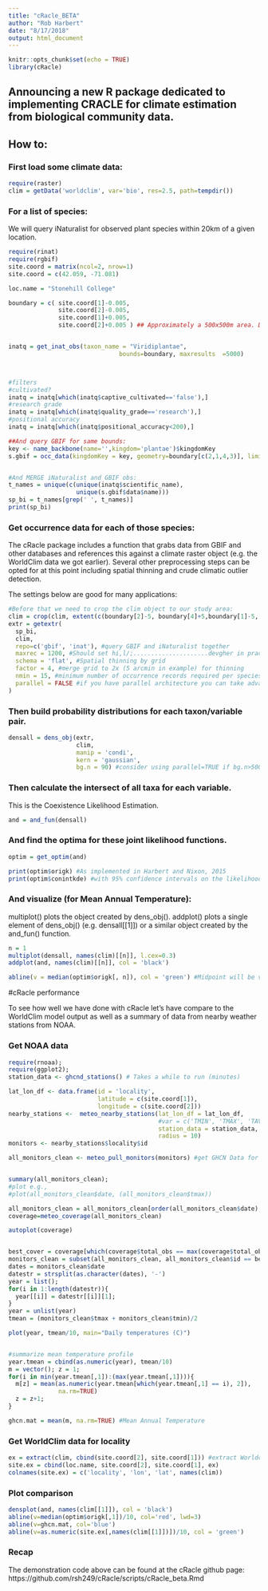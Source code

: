 ```yaml
---
title: "cRacle_BETA"
author: "Rob Harbert"
date: "8/17/2018"
output: html_document
---
```


```r
knitr::opts_chunk$set(echo = TRUE)
library(cRacle)
```

## Announcing a new R package dedicated to implementing CRACLE for climate estimation from biological community data.

## How to:

### First load some climate data:

```r
require(raster)
clim = getData('worldclim', var='bio', res=2.5, path=tempdir())
```

### For a list of species:

We will query iNaturalist for observed plant species within 20km of a given location. 

```r
require(rinat)
require(rgbif)
site.coord = matrix(ncol=2, nrow=1)
site.coord = c(42.059, -71.081)

loc.name = "Stonehill College"

boundary = c( site.coord[1]-0.005, 
              site.coord[2]-0.005, 
              site.coord[1]+0.005, 
              site.coord[2]+0.005 ) ## Approximately a 500x500m area. Distorted at higher latitudes


inatq = get_inat_obs(taxon_name = "Viridiplantae", 
                               bounds=boundary, maxresults  =5000)



#filters
#cultivated?
inatq = inatq[which(inatq$captive_cultivated=='false'),]
#research grade
inatq = inatq[which(inatq$quality_grade=='research'),]
#positional accuracy
inatq = inatq[which(inatq$positional_accuracy<200),]

##And query GBIF for same bounds:
key <- name_backbone(name='',kingdom='plantae')$kingdomKey
s.gbif = occ_data(kingdomKey = key, geometry=boundary[c(2,1,4,3)], limit=2000)


#And MERGE iNaturalist and GBIF obs:
t_names = unique(c(unique(inatq$scientific_name), 
                   unique(s.gbif$data$name)))
sp_bi = t_names[grep(' ', t_names)]
print(sp_bi)

```

### Get occurrence data for each of those species: 

The cRacle package includes a function that grabs data from GBIF and other databases and references this against a climate raster object (e.g. the WorldClim data we got earlier). Several other preprocessing steps can be opted for at this point including spatial thinning and crude climatic outlier detection.

The settings below are good for many applications:


```r
#Before that we need to crop the clim object to our study area:
clim = crop(clim, extent(c(boundary[2]-5, boundary[4]+5,boundary[1]-5, boundary[3]+5)))
extr = getextr(
  sp_bi,
  clim,
  repo=c('gbif', 'inat'), #query GBIF and iNaturalist together
  maxrec = 1200, #Should set hi,l/;.....................devgher in practice! 
  schema = 'flat', #Spatial thinning by grid
  factor = 4, #merge grid to 2x (5 arcmin in example) for thinning
  nmin = 15, #minimum number of occurrence records required per species
  parallel = FALSE #if you have parallel architecture you can take advantage here
)
```

### Then build probability distributions for each taxon/variable pair.

```r
densall = dens_obj(extr,
                   clim,
                   manip = 'condi',
                   kern = 'gaussian',
                   bg.n = 90) #consider using parallel=TRUE if bg.n>500
```

### Then calculate the intersect of all taxa for each variable. 

This is the Coexistence Likelihood Estimation.

```r
and = and_fun(densall)

```

### And find the optima for these joint likelihood functions.
```r
optim = get_optim(and)

print(optim$origk) #As implemented in Harbert and Nixon, 2015
print(optim$conintkde) #with 95% confidence intervals on the likelihood distribution.
```

### And visualize (for Mean Annual Temperature):

multiplot() plots the object created by dens_obj(). addplot() plots a single element of dens_obj() (e.g. densall[[1]]) or a similar object created by the and_fun() function.

```r
n = 1
multiplot(densall, names(clim)[[n]], l.cex=0.3)
addplot(and, names(clim)[[n]], col = 'black')

abline(v = median(optim$origk[, n]), col = 'green') #Midpoint will be very close to the optimum. Original method of Harbert and Nixon, 2015 returned a top 1% range to introduce some slop

```

#cRacle performance

To see how well we have done with cRacle let's have compare to the WorldClim model output as well as a summary of data from nearby weather stations from NOAA.

### Get NOAA data

```r
require(rnoaa);
require(ggplot2);
station_data <- ghcnd_stations() # Takes a while to run (minutes)

lat_lon_df <- data.frame(id = 'locality',
                         latitude = c(site.coord[1]),
                         longitude = c(site.coord[2]))
nearby_stations <-  meteo_nearby_stations(lat_lon_df = lat_lon_df, 
                                          #var = c('TMIN', 'TMAX', 'TAVG', 'PRCP'),
                                          station_data = station_data, 
                                          radius = 10)
monitors <- nearby_stations$locality$id

all_monitors_clean <- meteo_pull_monitors(monitors) #get GHCN Data for each nearby station.


summary(all_monitors_clean);
#plot e.g.,
#plot(all_monitors_clean$date, (all_monitors_clean$tmax))

all_monitors_clean = all_monitors_clean[order(all_monitors_clean$date),]
coverage=meteo_coverage(all_monitors_clean)

autoplot(coverage)


best_cover = coverage[which(coverage$total_obs == max(coverage$total_obs)),]$id;
monitors_clean = subset(all_monitors_clean, all_monitors_clean$id == best_cover)
dates = monitors_clean$date
datestr = strsplit(as.character(dates), '-')
year = list();
for(i in 1:length(datestr)){
  year[[i]] = datestr[[i]][1];
}
year = unlist(year)
tmean = (monitors_clean$tmax + monitors_clean$tmin)/2

plot(year, tmean/10, main="Daily temperatures (C)")


#summarize mean temperature profile
year.tmean = cbind(as.numeric(year), tmean/10)
m = vector(); z = 1;
for(i in min(year.tmean[,1]):(max(year.tmean[,1]))){
  m[z] = mean(as.numeric(year.tmean[which(year.tmean[,1] == i), 2]), 
              na.rm=TRUE)
  z = z+1;
}

ghcn.mat = mean(m, na.rm=TRUE) #Mean Annual Temperature

```

### Get WorldClim data for locality

```r
ex = extract(clim, cbind(site.coord[2], site.coord[1])) #extract Worldclim for site
site.ex = cbind(loc.name, site.coord[2], site.coord[1], ex)
colnames(site.ex) = c('locality', 'lon', 'lat', names(clim))
```


### Plot comparison

```r
densplot(and, names(clim[[1]]), col = 'black')
abline(v=median(optim$origk[,1])/10, col='red', lwd=3)
abline(v=ghcn.mat, col='blue')
abline(v=as.numeric(site.ex[,names(clim[[1]])])/10, col = 'green')


```


### Recap

The demonstration code above can be found at the cRacle github page: https://github.com/rsh249/cRacle/scripts/cRacle_beta.Rmd



